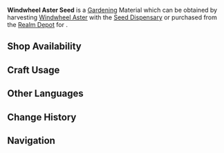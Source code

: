 {{Item Infobox
|id           = 130005
|image        = Item Windwheel Aster Seed.png
|type         = Gardening Materials
|invCategory  = Seed Dispensary
|group        = Luxuriant Glebe
|description  = A seed obtained from the [[Seed Dispensary]]. A quality seed full of life, just waiting to be planted in the fields of the Realm Within. After some time, it will grow into a [[Windwheel Aster]].
|source1      = Harvesting [[Windwheel Aster]] with the [[Seed Dispensary]]
|source2      = [[Housing/Realm Depot|Realm Depot]]
}}
'''Windwheel Aster Seed''' is a [[Gardening]] Material which can be obtained by harvesting [[Windwheel Aster]] with the [[Seed Dispensary]] or purchased from the [[Realm Depot]] for {{Item|Realm Currency|30|x=5}}.

==Shop Availability==
{{Shop Availability|currency=Realm Currency}}

==Craft Usage==
{{Craft Usage}}

==Other Languages==
{{Other Languages
|en      = Windwheel Aster Seed
|zhs     = 「风车菊」的种子
|zhs_rm  = "Fēngchējú" de Zhǒngzi
|zht     = 「風車菊」的種子
|zht_rm  = "Fēngchējú" de Zhǒngzi
|zh_tl   = "Windwheel Aster" Seed
|ja      = 「風車アスター」の種
|ja_rm   = "Fuusha Asutaa" no Tane
|ja_tl   = "Windwheel Aster" Seed
|ko      = 「풍차 국화」 씨앗
|ko_rm   = "Pungcha Gukhwa" Ssiat
|ko_tl   = "Windwheel Chrysanthemum" Seed
|es      = Semilla de margarita voladora
|es_tl   = Flying Daisy Seed
|fr      = Graine de chrysanthème à aubes
|fr_tl   = Vaned Chrysanthemum Seed
|ru      = Семена ветряной астры
|ru_tl   = 
|th      = Windwheel Aster Seed
|vi      = Hạt Giống Cúc Cánh Quạt
|vi_tl   = 
|de      = Windmühlenastersamen
|de_tl   = Windwheel Aster Seed(s)
|id      = Windwheel Aster Seed
|pt      = Semente de Margaridas Voadoras
|pt_tl   = Flying Daisy Seed
}}

==Change History==
{{Change History|2.0}}

==Navigation==
{{Material Navbox|type=Gardening Materials}}